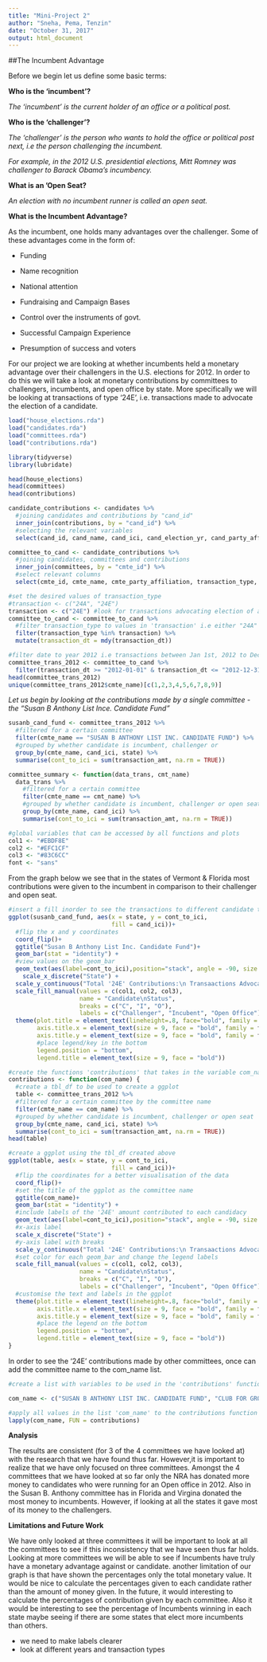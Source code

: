 ```yaml
---
title: "Mini-Project 2"
author: "Sneha, Pema, Tenzin"
date: "October 31, 2017"
output: html_document
---
```


##The Incumbent Advantage


Before we begin let us define some basic terms:

**Who is the ‘incumbent’?**

*The ‘incumbent’ is the current holder of an office or a political post.*

**Who is the ‘challenger’?**

*The ‘challenger’ is the person who wants to hold the office or political post next, i.e the person challenging the incumbent.* 

*For example, in the 2012 U.S. presidential elections, Mitt Romney was challenger to Barack Obama’s incumbency.*

**What is an 'Open Seat?**

*An election with no incumbent runner is called an open seat.*


**What is the Incumbent Advantage?**
 
As the incumbent, one holds many advantages over the challenger. Some of these advantages come in the form of:

- Funding

- Name recognition

- National attention

- Fundraising and Campaign Bases

- Control over the instruments of govt.

- Successful Campaign Experience

- Presumption of success and voters

For our project we are looking at whether incumbents held a monetary advantage over their challengers in the U.S. elections for 2012. In order to do this we will take a look at monetary contributions by committees to challengers, incumbents, and open office by state. More specifically we will be looking at transactions of type '24E', i.e. transactions made to advocate the election of a candidate.

```r
load("house_elections.rda")
load("candidates.rda")
load("committees.rda")
load("contributions.rda")
```

```r
library(tidyverse)
library(lubridate)
```
```r
head(house_elections)
head(committees)
head(contributions)
```


```r
candidate_contributions <- candidates %>%
  #joining candidates and contributions by "cand_id"
  inner_join(contributions, by = "cand_id") %>%
  #selecting the relevant variables
  select(cand_id, cand_name, cand_ici, cand_election_yr, cand_party_affiliation, cmte_id, transaction_type, name, transaction_dt, transaction_amt, state)
```

```r
committee_to_cand <- candidate_contributions %>%
  #joining candidates, committees and contributions
  inner_join(committees, by = "cmte_id") %>%
  #select relevant columns
  select(cmte_id, cmte_name, cmte_party_affiliation, transaction_type, name, transaction_dt, transaction_amt, cand_name, cand_party_affiliation, cand_ici, state)
```

```r
#set the desired values of transaction_type
#transaction <- c("24A", "24E")
transaction <- c("24E") #look for transactions advocating election of a candidate
committee_to_cand <- committee_to_cand %>%
  #filter transaction_type to values in 'transaction' i.e either "24A" or "24E"
  filter(transaction_type %in% transaction) %>%
  mutate(transaction_dt = mdy(transaction_dt))
```

```r
#filter date to year 2012 i.e transactions between Jan 1st, 2012 to Dec 31st, 2012
committee_trans_2012 <- committee_to_cand %>%
  filter(transaction_dt >= "2012-01-01" & transaction_dt <= "2012-12-31")
head(committee_trans_2012)
unique(committee_trans_2012$cmte_name)[c(1,2,3,4,5,6,7,8,9)]
```

*Let us begin by looking at the contributions made by a single committee - the "Susan B Anthony List Ince. Candidate Fund"*

```r
susanb_cand_fund <- committee_trans_2012 %>%
  #filtered for a certain committee
  filter(cmte_name == "SUSAN B ANTHONY LIST INC. CANDIDATE FUND") %>%
  #grouped by whether candidate is incumbent, challenger or 
  group_by(cmte_name, cand_ici, state) %>%
  summarise(cont_to_ici = sum(transaction_amt, na.rm = TRUE))

committee_summary <- function(data_trans, cmt_name)
  data_trans %>%
    #filtered for a certain committee
    filter(cmte_name == cmt_name) %>%
    #grouped by whether candidate is incumbent, challenger or open seat.
    group_by(cmte_name, cand_ici) %>%
    summarise(cont_to_ici = sum(transaction_amt, na.rm = TRUE))
```

```r
#global variables that can be accessed by all functions and plots
col1 <- "#EBDF8E"
col2 <- "#EFC1CF"
col3 <- "#83C6CC"
font <- "sans"
```

From the graph below we see that in the states of Vermont  & Florida most contributions were given to the incumbent in comparison to their challenger and open seat. 

```r
#insert a fill inorder to see the transactions to different candidate types
ggplot(susanb_cand_fund, aes(x = state, y = cont_to_ici,
                             fill = cand_ici))+
  #flip the x and y coordinates
  coord_flip()+
  ggtitle("Susan B Anthony List Inc. Candidate Fund")+
  geom_bar(stat = "identity") + 
  #view values on the geom_bar
  geom_text(aes(label=cont_to_ici),position="stack", angle = -90, size = 3)+
    scale_x_discrete("State") +
  scale_y_continuous("Total '24E' Contributions:\n Transaactions Advocating Election of a Candidate", limits = c(0,10000), breaks = seq(0, 10000, 5000), labels = c("$0", "$5,000", "$10,000")) +
  scale_fill_manual(values = c(col1, col2, col3),
                    name = "Candidate\nStatus",
                    breaks = c("C", "I", "O"),
                    labels = c("Challenger", "Incubent", "Open Office"))+
  theme(plot.title = element_text(lineheight=.8, face="bold", family = font),
        axis.title.x = element_text(size = 9, face = "bold", family = font),
        axis.title.y = element_text(size = 9, face = "bold", family = font),
        #place legend/key in the bottom
        legend.position = "bottom",
        legend.title = element_text(size = 9, face = "bold"))
```

```r
#create the functions 'contributions' that takes in the variable com_name
contributions <- function(com_name) {
  #create a tbl_df to be used to create a ggplot
  table <- committee_trans_2012 %>%
  #filtered for a certain committee by the committee name
  filter(cmte_name == com_name) %>%
  #grouped by whether candidate is incumbent, challenger or open seat
  group_by(cmte_name, cand_ici, state) %>%
  summarise(cont_to_ici = sum(transaction_amt, na.rm = TRUE))
head(table)

#create a ggplot using the tbl_df created above
ggplot(table, aes(x = state, y = cont_to_ici,
                             fill = cand_ici))+
  #flip the coordinates for a better visualisation of the data
  coord_flip()+
  #set the title of the ggplot as the committee name
  ggtitle(com_name)+
  geom_bar(stat = "identity") + 
  #include labels of the '24E' amount contributed to each candidacy
  geom_text(aes(label=cont_to_ici),position="stack", angle = -90, size = 3)+
  #x-axis label
  scale_x_discrete("State") +
  #y-axis label with breaks
  scale_y_continuous("Total '24E' Contributions:\n Transaactions Advocating Election of a Candidate", limits = c(0,10000), breaks = seq(0, 10000, 5000), labels = c("$0", "$5,000", "$10,000")) +
  #set color for each geom_bar and change the legend labels
  scale_fill_manual(values = c(col1, col2, col3),
                    name = "Candidate\nStatus",
                    breaks = c("C", "I", "O"),
                    labels = c("Challenger", "Incubent", "Open Office"))+
  #customise the text and labels in the ggplot
  theme(plot.title = element_text(lineheight=.8, face="bold", family = font),
        axis.title.x = element_text(size = 9, face = "bold", family = font),
        axis.title.y = element_text(size = 9, face = "bold", family = font),
        #place the legend on the bottom
        legend.position = "bottom",
        legend.title = element_text(size = 9, face = "bold"))
}
```


In order to see the '24E' contributions made by other committees, once can add the committee name to the com_name list.

```r
#create a list with variables to be used in the 'contributions' function

com_name <- c("SUSAN B ANTHONY LIST INC. CANDIDATE FUND", "CLUB FOR GROWTH PAC", "NATIONAL RIFLE ASSOCIATION OF AMERICA POLITICAL VICTORY FUND", "NATIONAL RIGHT TO LIFE POLITICAL ACTION COMMITTEE", "AMERICANS FOR RESPONSIBLE LEADERSHIP")
```

```r
#apply all values in the list 'com_name' to the contributions function
lapply(com_name, FUN = contributions)
```


**Analysis**

The results are consistent (for 3 of the 4 committees we have looked at) with the research that we have found thus far. However,it is important to realize that we have only focused on three committees. Amongst the 4 committees that we have looked at so far only the NRA has donated more money to candidates who were running for an Open office in 2012. Also in the Susan B. Anthony committee has in Florida and Virgina donated the most money to incumbents. However, if looking at all the states it gave most of its money to the challengers. 

**Limitations and Future Work**

We have only looked at three committees it will be important to look at all the committees to see if this inconsistency that we have seen thus far holds. Looking at more committees we will be able to see if Incumbents have truly have a monetary advantage against or candidate. another limitation of our graph is that have shown the percentages only the total monetary value. It would be nice to calculate the percentages given to each candidate rather than the amount of money given. In the future, it would interesting to calculate the percentages of contribution given by each committee. Also it would be interesting to see the percentage of Incumbents winning in each state maybe seeing if there are some states that elect more incumbents than others. 

- we need to make labels clearer
- look at different years and transaction types





